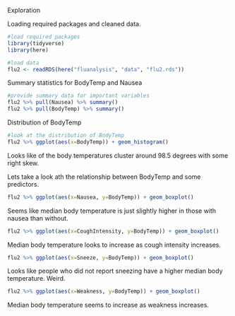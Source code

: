 Exploration

Loading required packages and cleaned data. 
```r
#load required packages
library(tidyverse)
library(here)
```

```r
#load data
flu2 <- readRDS(here("fluanalysis", "data", "flu2.rds"))
```

Summary statistics for BodyTemp and Nausea
```r
#provide summary data for important variables
flu2 %>% pull(Nausea) %>% summary()
flu2 %>% pull(BodyTemp) %>% summary()
```
Distribution of BodyTemp
```r
#look at the distribution of BodyTemp
flu2 %>% ggplot(aes(x=BodyTemp)) + geom_histogram() 
```
Looks like of the body temperatures cluster around 98.5 degrees with some right skew. 

Lets take a look ath the relationship between BodyTemp and some predictors. 
```r
flu2 %>% ggplot(aes(x=Nausea, y=BodyTemp)) + geom_boxplot()
```
Seems like median body temperature is just slightly higher in those with nausea than without. 

```r
flu2 %>% ggplot(aes(x=CoughIntensity, y=BodyTemp)) + geom_boxplot()
```
Median body temperature looks to increase as cough intensity increases. 

```r
flu2 %>% ggplot(aes(x=Sneeze, y=BodyTemp)) + geom_boxplot()
```
Looks like people who did not report sneezing have a higher median body temperature. Weird. 

```r
flu2 %>% ggplot(aes(x=Weakness, y=BodyTemp)) + geom_boxplot()
```
Median body temperature seems to increase as weakness increases. 
